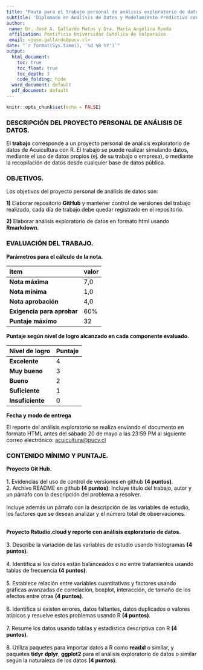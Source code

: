 ```yaml
---
title: "Pauta para el trabajo personal de análisis exploratorio de datos"
subtitle: 'Diplomado en Análisis de Datos y Modelamiento Predictivo con Aprendizaje Automático para la Acuicultura.'
author:
 name: Dr. José A. Gallardo Matus y Dra. María Angélica Rueda
 affiliation: Pontificia Universidad Católica de Valparaíso
 email: <jose.gallardo@pucv.cl>
date: "`r format(Sys.time(), '%d %B %Y')`"
output:
  html_document:
    toc: true
    toc_float: true
    toc_depth: 3
    code_folding: hide
  word_document: default
  pdf_document: default
---
```


<style>
#TOC {
  color: black;
  font-familiy: Calibri;
  font-size: 14px;
  border-color: #708090; 
}
body {
   color: black;
   font-familiy: Calibri;
}

pre {
  color: black;
  background-color: #F8F8FF;
}
# header {
  color: #800000;
  font-familiy: Calibri;
  background-color: #F5F5F5;
  opacity: 0.8;
  font-size: 16px;
}
</style>

```r
knitr::opts_chunk$set(echo = FALSE)
```


### DESCRIPCIÓN DEL PROYECTO PERSONAL DE ANÁLISIS DE DATOS.

El **trabajo** corresponde a un proyecto personal de análisis exploratorio de datos de Acuicultura con R. El trabajo se puede realizar simulando datos, mediante el uso de datos propios (ej. de su trabajo o empresa), o mediante la recopilación de datos desde cualquier base de datos pública.

### OBJETIVOS.

Los objetivos del proyecto personal de análisis de datos son:

**1)** Elaborar repositorio **GitHub** y mantener control de versiones del trabajo realizado, cada día de trabajo debe quedar registrado en el repositorio.

**2)** Elaborar análisis exploratorio de datos en formato html usando **Rmarkdown**.

### EVALUACIÓN DEL TRABAJO.

**Parámetros para el cálculo de la nota.**

|  **Item** | **valor**      |
|:-------------|:------------------|
| **Nota máxima** | 7,0 |
| **Nota mínima** | 1,0 |
| **Nota aprobación** | 4,0 |
| **Exigencia para aprobar** | 60% |
| **Puntaje máximo** | 32 |

**Puntaje según nivel de logro alcanzado en cada componente evaluado.**

|  **Nivel de logro** | **Puntaje**      |
|:-------------|:------------------|
| **Excelente** | 4 |
| **Muy bueno** | 3 |
| **Bueno** | 2 |
| **Suficiente** | 1 |
| **Insuficiente** | 0 |

**Fecha y modo de entrega**

El reporte del análisis exploratorio se realiza enviando el documento en formato HTML antes del sábado 20 de mayo a las 23:59 PM al siguiente correo electrónico: <acuicultura@pucv.cl>

### CONTENIDO MÍNIMO Y PUNTAJE.

**Proyecto Git Hub.**  \
&nbsp;  
1. Evidencias del uso de control de versiones en github **(4 puntos)**.    
2. Archivo README en github **(4 puntos)**: Incluye título del trabajo, autor y un párrafo con la descripción del problema a resolver.\
&nbsp;   
Incluye además un párrafo con la descripción de las variables de estudio, los factores que se desean analizar y el número total de observaciones.  \
&nbsp;   

**Proyecto Rstudio.cloud y reporte con análisis exploratorio de datos.**  \
&nbsp;  
3. Describe la variación de las variables de estudio usando histogramas **(4 puntos)**.  \
&nbsp;  
4. Identifica si los datos están balanceados o no entre tratamientos usando tablas de frecuencia **(4 puntos)**.  \
&nbsp;  
5. Establece relación entre variables cuantitativas y factores usando gráficas avanzadas de correlación, boxplot, interacción, de tamaño de los efectos entre otras **(4 puntos)**.  \
&nbsp;  
6. Identifica si existen errores, datos faltantes, datos duplicados o valores atípicos y resuelve estos problemas usando R **(4 puntos)**.  \
&nbsp;  
7. Resume los datos usando tablas y estadística descriptiva con R **(4 puntos)**.  \
&nbsp;  
8. Utiliza paquetes para importar datos a R como **readxl** o similar, y paquetes **tidyr** **dplyr**, **ggplot2** para el análisis exploratorio de datos o similar según la naturaleza de los datos **(4 puntos)**.  

 